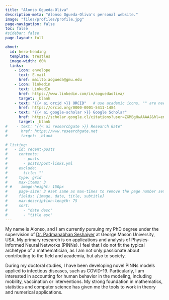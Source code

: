 ```yaml
---
title: "Alonso Ogueda-Oliva"
description-meta: "Alonso Ogueda-Oliva's personal website."
image: "files/profiles/profile.jpg"
page-navigation: false
toc: false
#sidebar: false
page-layout: full

about:
  id: hero-heading
  template: trestles
  image-width: 60%
  links:
    - icon: envelope
      text: E-mail
      href: mailto:aogueda@gmu.edu
    - icon: linkedin
      text: LinkedIn
      href: https://www.linkedin.com/in/aoguedaoliva/
      target: _blank
    - text: "{{< ai orcid >}} ORCID"   # use academic icons, "" are needed, you also need to install the fontawesome extension
      href: https://orcid.org/0000-0001-5411-1484
    - text: "{{< ai google-scholar >}} Google Scholar"
      href: https://scholar.google.cl/citations?user=ZGMBgHwAAAAJ&hl=en
      target: _blank
#    - text: "{{< ai researchgate >}} Research Gate"
#      href: https://www.researchgate.net
#      target: _blank

# listing:
#   - id: recent-posts
#     contents:
#       - posts
#       - posts/post-links.yml
#     exclude:
#       title: ""
#     type: grid
#     max-items: 3
# #    image-height: 150px
#     page-size: 3 #set same as max-times to remove the page number setting
#     fields: [image, date, title, subtitle]
#     max-description-length: 75
#     sort:
#       - "date desc"
#       - "title asc"
---
```


:::{#hero-heading}

My name is Alonso, and I am currently pursuing my PhD degree under the supervision of [Dr. Padmanabhan Seshaiyer](https://math.gmu.edu/~pseshaiy/) at George Mason University, USA. My primary research is on applications and analysis of Physics-Informed Neural Networks (PINNs). I feel that I do not fit the typical archetype of a mathematician, as I am not only passionate about contributing to the field and academia, but also to society.

During my doctoral studies, I have been developing novel PINNs models applied to infectious diseases, such as COVID-19. Particularly, I am interested in accounting for human behavior in the modeling, including mobility, vaccination or interventions. My strong foundation in mathematics, statistics and computer science has given me the tools to work in theory and numerical applications.

:::

<!-- ## Recent Posts
Check out the latest &nbsp;[Papers](posts.qmd#category=paper)&nbsp;, &nbsp;[News](posts.qmd#category=news)&nbsp;, &nbsp;[Events](posts.qmd#category=event)&nbsp;, and &nbsp;[More »](/posts.qmd)

:::{#recent-posts}
::: -->

<!-- <p align="right">[All Posts »](/posts.qmd)</p> -->